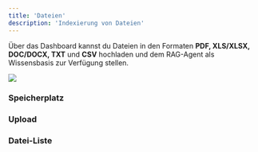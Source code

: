 ```yaml
---
title: 'Dateien'
description: 'Indexierung von Dateien'
---
```


Über das Dashboard kannst du Dateien in den Formaten **PDF, XLS/XLSX, DOC/DOCX, TXT** und **CSV** hochladen und dem RAG-Agent als Wissensbasis zur Verfügung stellen.

<img src="/images/dashboard_files.jpg" />

### Speicherplatz

### Upload

### Datei-Liste


